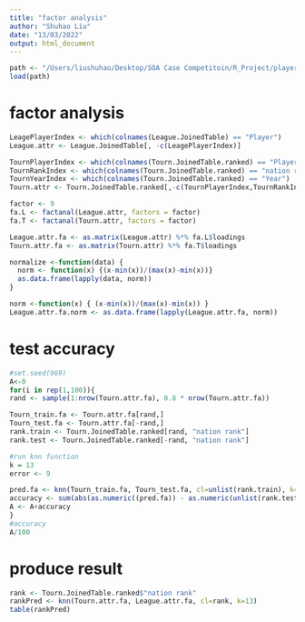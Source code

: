 ```yaml
---
title: "factor analysis"
author: "Shuhao Liu"
date: "13/03/2022"
output: html_document
---
```


```r
path <- "/Users/liushuhao/Desktop/SOA Case Competitoin/R_Project/players_joined_subset.rda"
load(path)
```

# factor analysis
```r
LeagePlayerIndex <- which(colnames(League.JoinedTable) == "Player")
League.attr <- League.JoinedTable[, -c(LeagePlayerIndex)]

TournPlayerIndex <- which(colnames(Tourn.JoinedTable.ranked) == "Player")
TournRankIndex <- which(colnames(Tourn.JoinedTable.ranked) == "nation rank")
TournYearIndex <- which(colnames(Tourn.JoinedTable.ranked) == "Year")
Tourn.attr <- Tourn.JoinedTable.ranked[,-c(TournPlayerIndex,TournRankIndex,TournRankIndex)]

factor <- 9
fa.L <- factanal(League.attr, factors = factor)
fa.T <- factanal(Tourn.attr, factors = factor)

League.attr.fa <- as.matrix(League.attr) %*% fa.L$loadings
Tourn.attr.fa <- as.matrix(Tourn.attr) %*% fa.T$loadings

normalize <-function(data) {
  norm <- function(x) {(x-min(x))/(max(x)-min(x))}
  as.data.frame(lapply(data, norm))
}

norm <-function(x) { (x-min(x))/(max(x)-min(x)) }
League.attr.fa.norm <- as.data.frame(lapply(League.attr.fa, norm))
```

# test accuracy
```r
#set.seed(969)
A<-0
for(i in rep(1,100)){
rand <- sample(1:nrow(Tourn.attr.fa), 0.8 * nrow(Tourn.attr.fa))

Tourn_train.fa <- Tourn.attr.fa[rand,] 
Tourn_test.fa <- Tourn.attr.fa[-rand,] 
rank.train <- Tourn.JoinedTable.ranked[rand, "nation rank"]
rank.test <- Tourn.JoinedTable.ranked[-rand, "nation rank"]

#run knn function
k = 13
error <- 9

pred.fa <- knn(Tourn_train.fa, Tourn_test.fa, cl=unlist(rank.train), k=k, use.all = TRUE)
accuracy <- sum(abs(as.numeric((pred.fa)) - as.numeric(unlist(rank.test))) <= error) / length(pred.fa)
A <- A+accuracy
}
#accuracy
A/100
```

# produce result
```r
rank <- Tourn.JoinedTable.ranked$"nation rank"
rankPred <- knn(Tourn.attr.fa, League.attr.fa, cl=rank, k=13)
table(rankPred)
```
